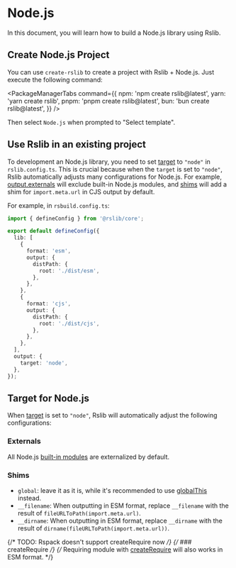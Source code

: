 # Node.js

In this document, you will learn how to build a Node.js library using Rslib.

## Create Node.js Project

You can use `create-rslib` to create a project with Rslib + Node.js. Just execute the following command:


<PackageManagerTabs
  command={{
    npm: 'npm create rslib@latest',
    yarn: 'yarn create rslib',
    pnpm: 'pnpm create rslib@latest',
    bun: 'bun create rslib@latest',
  }}
/>

Then select `Node.js` when prompted to "Select template".

## Use Rslib in an existing project

To development an Node.js library, you need to set [target](/config/rsbuild/output#target) to `"node"` in `rslib.config.ts`. This is crucial because when the `target` is set to `"node"`, Rslib automatically adjusts many configurations for Node.js. For example, [output.externals](/config/rsbuild/output#target) will exclude built-in Node.js modules, and [shims](/config/lib/shims) will add a shim for `import.meta.url` in CJS output by default.

For example, in `rsbuild.config.ts`:

```ts title="rslib.config.ts"
import { defineConfig } from '@rslib/core';

export default defineConfig({
  lib: [
    {
      format: 'esm',
      output: {
        distPath: {
          root: './dist/esm',
        },
      },
    },
    {
      format: 'cjs',
      output: {
        distPath: {
          root: './dist/cjs',
        },
      },
    },
  ],
  output: {
    target: 'node',
  },
});
```

## Target for Node.js

When [target](/config/rsbuild/output#target) is set to `"node"`, Rslib will automatically adjust the following configurations:

### Externals

All Node.js [built-in modules](https://nodejs.org/docs/latest/api/) are externalized by default.

### Shims

- `global`: leave it as it is, while it's recommended to use [globalThis](https://developer.mozilla.org/en-US/docs/Web/JavaScript/Reference/Global_Objects/globalThis) instead.
- `__filename`: When outputting in ESM format, replace `__filename` with the result of `fileURLToPath(import.meta.url)`.
- `__dirname`: When outputting in ESM format, replace `__dirname` with the result of `dirname(fileURLToPath(import.meta.url))`.

{/* TODO: Rspack doesn't support createRequire now */}
{/* ### createRequire */}
{/* Requiring module with [createRequire](https://nodejs.org/api/module.html#modulecreaterequirefilename) will also works in ESM format. */}
